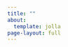 ```yaml
---
title: ""
about:
  template: jolla
page-layout: full
---
```


<html lang="en">

<head>

<meta charset="UTF-8">

<meta name="viewport" content="width=device-width, initial-scale=1.0">

<title>About</title>

```{=html}
<script src="https://cdn.tailwindcss.com"></script>
```
```{=html}
<script src="https://cdnjs.cloudflare.com/ajax/libs/react/17.0.2/umd/react.development.js"></script>
```
```{=html}
<script src="https://cdnjs.cloudflare.com/ajax/libs/react-dom/17.0.2/umd/react-dom.development.js"></script>
```
```{=html}
<script src="https://unpkg.com/babel-standalone@6/babel.min.js"></script>
```
</head>

<body class="bg-[#FFF4F1] text-[#4A1E11]">

::: {#root .container .mx-auto .px-4 .py-12}
:::

```{=html}
<script type="text/babel">
    const ProgressBar = ({ language, percentage }) => {
        const colorMap = {
            'R': 'bg-[#E25822]',
            'Python': 'bg-[#F27B50]',
            'TypeScript': 'bg-[#FF6347]',
            'SQL': 'bg-[#FF4500]',
            'NoSQL': 'bg-[#FF7F50]',
            'KQL': 'bg-[#FF6347]',
            'React.js': 'bg-[#FF8C69]',
            'Scikit-Learn': 'bg-[#E25822]',
            'TensorFlow': 'bg-[#F27B50]',
            'Elastic Search': 'bg-[#FF4500]',
            'Azure Search Ai': 'bg-[#FF6347]',
            'Cosmos DB': 'bg-[#FF8C69]',
            'SPSS Modeler': 'bg-[#E25822]',
            'Orange': 'bg-[#F27B50]',
        };

        return (
            <div className="mb-2">
                <div className="flex justify-between text-sm mb-1">
                    <span>{language}</span>
                    <span>{percentage}%</span>
                </div>
                <div className="w-full bg-gray-200 rounded-full h-2.5">
                    <div 
                        className={`${colorMap[language]} h-2.5 rounded-full`} 
                        style={{width: `${percentage}%`}}
                    ></div>
                </div>
            </div>
        );
    };

    const App = () => {
        const [showMoreAbout, setShowMoreAbout] = React.useState(false);

        return (
            <div className="max-w-4xl mx-auto space-y-6">
                <div className="grid md:grid-cols-2 gap-6">
                    {/* Welcome Card */}
                    <div className="bg-[#F8F9FA] text-black p-6 rounded-lg shadow-lg">
                        <h2 className="text-2xl font-bold mb-4">Welcome!</h2>
                        <p>This space started as my personal notebook. But, in time, it has turned out to be my blog where I share ideas, tutorials, and projects using R to tackle educational challenges.</p>
                        <p>I'm passionate about combining Data Science, Psychometrics, and Data Analytics with the fascinating field of Educational Assessment.</p>
                        <p>Always feel free to contact me about any feedback, questions, or maybe just to say “hi”.</p>
                    </div>

                    {/* Content Description Card */}
                    <div className="bg-[#F8F9FA] text-black p-6 rounded-lg shadow-lg">
                        <h2 className="text-2xl font-bold mb-4">What You Will Find Here</h2>
                        <ul className="list-disc list-inside space-y-2">
                            <li>R programming for data analysis and visualization</li>
                            <li>Psychometrics and educational assessment techniques</li>
                            <li>Machine learning and AI applications in education</li>
                            <li>Explorations of NLP and LLMs in educational research</li>
                            <li>Several applications that I developed for fun and learning</li>
                        </ul>
                    </div>
                </div>

                {/* More About Me Button */}
                {!showMoreAbout && (
                    <div className="text-center">
                        <button 
                            onClick={() => setShowMoreAbout(true)}
                            className="bg-[#E25822] hover:bg-[#FF4500] text-white font-bold py-2 px-4 rounded-full transition duration-300"
                        >
                            More About Me
                        </button>
                    </div>
                )}

                {/* More About Me Cards */}
                {showMoreAbout && (
                    <div className="space-y-6">
                        <div className="bg-[#F8F9FA] text-black p-6 rounded-lg shadow-lg">
                            <h3 className="text-xl font-bold mb-3">Educational Background</h3>
                            <ul className="space-y-2">
                                <li>
                                    <strong>Ph.D. Candidate</strong><br />
                                    Gazi University, Department of Educational Assessment and Evaluation (2022-ongoing)
                                </li>
                                <li>
                                    <strong>Master's Degree</strong><br />
                                    Ankara University, Assessment and Evaluation in Education (2016-2020)
                                </li>
                                <li>
                                    <strong>Bachelor's Degree</strong><br />
                                    Gazi University, Foreign Language Education (2008-2014)
                                </li>
                            </ul>
                        </div>

                        <div className="bg-[#F8F9FA] text-black p-6 rounded-lg shadow-lg">
                            <h3 className="text-xl font-bold mb-3">My Interests</h3>
                            <p>I am passionate about learning and exploring new ideas in the fields of Data Science, Psychometrics, Data Analytics, and Educational Assessment. My current research interest is mostly on NLP, ML, AES, AI, and LLMs.</p>
                        </div>

                        <div className="bg-[#F8F9FA] text-black p-6 rounded-lg shadow-lg">
                            <h3 className="text-xl font-bold mb-3">1000-Hour Challenge</h3>
                            <p className="mb-4">I'm tracking my mastery in languages and tools with a goal of reaching 1000 hours in each.</p> 
                            <p>Here's my current progress:</p>
                            <div className="space-y-2">
                                <ProgressBar language="R" percentage={100} />
                                <ProgressBar language="Python" percentage={100} />
                                <ProgressBar language="Scikit-Learn" percentage={40} />
                                <ProgressBar language="TensorFlow" percentage={50} />
                                <ProgressBar language="TypeScript" percentage={100} />
                                <ProgressBar language="SQL" percentage={100} />
                                <ProgressBar language="NoSQL" percentage={50} />
                                <ProgressBar language="KQL" percentage={80} />
                                <ProgressBar language="React.js" percentage={20} />
                                <ProgressBar language="Elastic Search" percentage={10} />
                                <ProgressBar language="Azure Search Ai" percentage={40} />
                                <ProgressBar language="Cosmos DB" percentage={80} />
                                <ProgressBar language="SPSS Modeler" percentage={35} />
                                <ProgressBar language="Orange" percentage={1} />
                            </div>
                        </div>
                    </div>
                )}
            </div>
        );
    };

    ReactDOM.render(<App />, document.getElementById('root'));
    </script>
```
</body>

</html>
